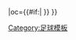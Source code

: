 {{fb team |t=-{zh-hans:布萊克利鎮;zh-hk:巴克利鎮;zh-tw:巴克利鎮;}- |tan=巴克利鎮足球會 |tc=ENG |abb={{#if:{{{abb|}}}|BRA{{0}}}} |oc={{#if:{{{oc|}}}|{{{oc}}} }} }}<!--
--><noinclude>[[Category:足球模板]]</noinclude>
